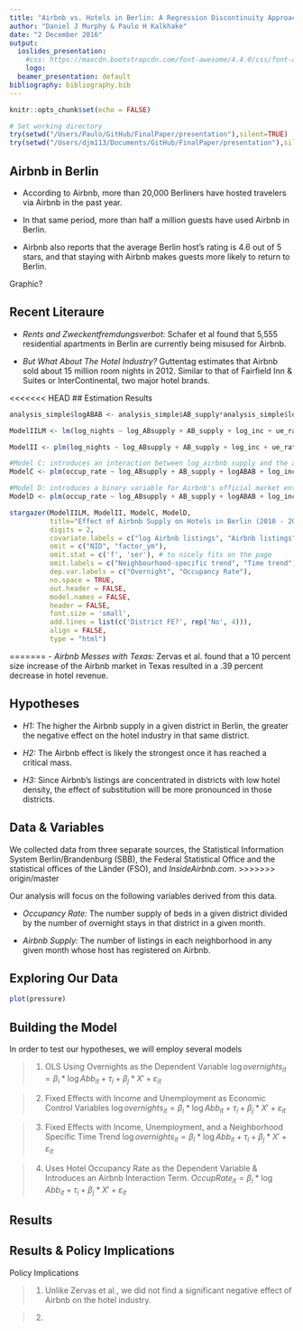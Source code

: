 ```yaml
---
title: "Airbnb vs. Hotels in Berlin: A Regression Discontinuity Approach"
author: "Daniel J Murphy & Paulo H Kalkhake"
date: "2 December 2016"
output: 
  ioslides_presentation:
    #css: https://maxcdn.bootstrapcdn.com/font-awesome/4.4.0/css/font-awesome.min.css
    logo: 
  beamer_presentation: default
bibliography: bibliography.bib
---
```


```r
knitr::opts_chunk$set(echo = FALSE)

# Set working directory
try(setwd("/Users/Paulo/GitHub/FinalPaper/presentation"),silent=TRUE)
try(setwd("/Users/djm113/Documents/GitHub/FinalPaper/presentation"),silent=TRUE)

```

## Airbnb in Berlin

- According to Airbnb, more than 20,000 Berliners have hosted travelers via Airbnb in the past year. 

- In that same period, more than half a million guests have used Airbnb in Berlin.

- Airbnb also reports that the average Berlin host's rating is 4.6 out of 5 stars, and that staying with Airbnb makes guests more likely to return to Berlin. 

Graphic?

## Recent Literaure

- *Rents and Zweckentfremdungsverbot:* Schafer et al found that 5,555 residential apartments in Berlin are currently being misused for Airbnb. 

- *But What About The Hotel Industry?* Guttentag estimates that Airbnb sold about 15 million room nights in 2012. Similar to that of Fairfield Inn & Suites or InterContinental, two major hotel brands.

<<<<<<< HEAD
## Estimation Results

``` r

analysis_simple$logABAB <- analysis_simple$AB_supply*analysis_simple$log_ABsupply

ModelIILM <- lm(log_nights ~ log_ABsupply + AB_supply + log_inc + ue_rate + marketentry + NID + factor_ym, data=analysis_simple)

ModelII <- plm(log_nights ~ log_ABsupply + AB_supply + log_inc + ue_rate + marketentry, data=analysis_simple, index=c("NID", "factor_ym"), model="within")

#Model C: introduces an interaction between log_airbnb supply and the absolute level of airbnb supply
ModelC <- plm(occup_rate ~ log_ABsupply + AB_supply + logABAB + log_inc + ue_rate, data=analysis_simple, index=c("NID", "factor_ym"), model="within")

#Model D: introduces a binary variable for Airbnb's official market entry
ModelD <- plm(occup_rate ~ log_ABsupply + AB_supply + logABAB + log_inc + ue_rate + marketentry, data=analysis_simple, index=c("NID", "factor_ym"), model="within")

stargazer(ModelIILM, ModelII, ModelC, ModelD, 
          title="Effect of Airbnb Supply on Hotels in Berlin (2010 - 2014)", 
          digits = 2, 
          covariate.labels = c("log Airbnb listings", "Airbnb listings", "Log*Level", "Average HH income (log)", "Unemployment rate"), 
          omit = c("NID", "factor_ym"),           
          omit.stat = c('f', 'ser'), # to nicely fits on the page
          omit.labels = c("Neighbourhood-specific trend", "Time trend"), 
          dep.var.labels = c("Overnight", "Occupancy Rate"),
          no.space = TRUE,
          out.header = FALSE, 
          model.names = FALSE,
          header = FALSE,
          font.size = 'small',
          add.lines = list(c('District FE?', rep('No', 4))),
          align = FALSE,
          type = "html")

```
=======
- *Airbnb Messes with Texas:* Zervas et al. found that a 10 percent size increase of the Airbnb market in Texas resulted in a .39 percent decrease in hotel revenue.

## Hypotheses

- *H1:* The higher the Airbnb supply in a given district in Berlin, the greater the negative effect on the hotel industry in that same district.

- *H2:* The Airbnb effect is likely the strongest once it has reached a critical mass.

- *H3:* Since Airbnb's listings are concentrated in districts with low hotel density, the effect of substitution will be more pronounced in those districts.

## Data & Variables

We collected data from three separate sources, the Statistical Information System Berlin/Brandenburg (SBB), the Federal Statistical Office and the statistical offices of the Länder (FSO), and *InsideAirbnb.com*. 
>>>>>>> origin/master

Our analysis will focus on the following variables derived from this data. 

- *Occupancy Rate:* The number supply of beds in a given district divided by the number of overnight stays in that district in a given month. 

- *Airbnb Supply:* The number of listings in each neighborhood in any given month whose host has registered on Airbnb.  

## Exploring Our Data

```r
plot(pressure)
```

## Building the Model

In order to test our hypotheses, we will employ several models

> (1) OLS Using Overnights as the Dependent Variable
${\log overnights}_{it} = \beta _i * \log Abb_{it} + \tau _i + \beta _j * X' + \varepsilon _{it}$

> (2) Fixed Effects with Income and Unemployment as Economic Control Variables
${\log overnights}_{it} = \beta _i * \log Abb_{it} + \tau _i + \beta _j * X' + \varepsilon _{it}$

> (3) Fixed Effects with Income, Unemployment, and a Neighborhood Specific Time Trend
${\log overnights}_{it} = \beta _i * \log Abb_{it} + \tau _i + \beta _j * X' + \varepsilon _{it}$

> (4) Uses Hotel Occupancy Rate as the Dependent Variable & Introduces an Airbnb Interaction Term. 
${OccupRate}_{it} = \beta _i * \log Abb_{it} + \tau _i + \beta _j * X' + \varepsilon _{it}$

## Results


## Results & Policy Implications

Policy Implications

> (1) Unlike Zervas et al., we did not find a significant negative effect of Airbnb on the hotel industry. 

> (2) 


